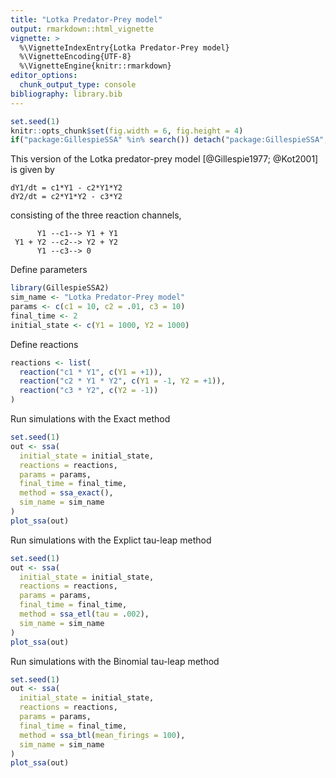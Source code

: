 ```yaml
---
title: "Lotka Predator-Prey model"
output: rmarkdown::html_vignette
vignette: >
  %\VignetteIndexEntry{Lotka Predator-Prey model}
  %\VignetteEncoding{UTF-8}
  %\VignetteEngine{knitr::rmarkdown}
editor_options: 
  chunk_output_type: console
bibliography: library.bib
---
```


<!-- github markdown built using 
rmarkdown::render("vignettes/lotka_predator_prey.Rmd", output_format = "github_document")
-->

```r
set.seed(1)
knitr::opts_chunk$set(fig.width = 6, fig.height = 4)
if("package:GillespieSSA" %in% search()) detach("package:GillespieSSA", unload=TRUE) 
```

This version of the Lotka predator-prey model [@Gillespie1977; @Kot2001] is given by

```
dY1/dt = c1*Y1 - c2*Y1*Y2
dY2/dt = c2*Y1*Y2 - c3*Y2
```
consisting of the three reaction channels,
```
      Y1 --c1--> Y1 + Y1 
 Y1 + Y2 --c2--> Y2 + Y2 
      Y1 --c3--> 0
```

Define parameters
```r
library(GillespieSSA2)
sim_name <- "Lotka Predator-Prey model"
params <- c(c1 = 10, c2 = .01, c3 = 10)
final_time <- 2
initial_state <- c(Y1 = 1000, Y2 = 1000)
```

Define reactions
```r
reactions <- list(
  reaction("c1 * Y1", c(Y1 = +1)),
  reaction("c2 * Y1 * Y2", c(Y1 = -1, Y2 = +1)),
  reaction("c3 * Y2", c(Y2 = -1))
)
```

Run simulations with the Exact method
```r
set.seed(1)
out <- ssa(
  initial_state = initial_state,
  reactions = reactions,
  params = params,
  final_time = final_time,
  method = ssa_exact(),
  sim_name = sim_name
) 
plot_ssa(out)
```

Run simulations with the Explict tau-leap method
```r
set.seed(1)
out <- ssa(
  initial_state = initial_state,
  reactions = reactions,
  params = params,
  final_time = final_time,
  method = ssa_etl(tau = .002),
  sim_name = sim_name
) 
plot_ssa(out)
```

Run simulations with the Binomial tau-leap method
```r
set.seed(1)
out <- ssa(
  initial_state = initial_state,
  reactions = reactions,
  params = params,
  final_time = final_time,
  method = ssa_btl(mean_firings = 100),
  sim_name = sim_name
) 
plot_ssa(out)
```
